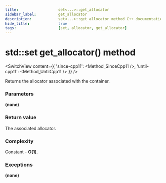 ```yaml
---
title:					set<...>::get_allocator
sidebar_label:			get_allocator
description:			set<...>::get_allocator method C++ documentation
hide_title:				true
tags:					[set, allocator, get_allocator]
---
```



<!----------------- Codes ---------------------->

<!-- get_allocator() -->

# std::set get_allocator() method

<SwitchView content={{
    'since-cpp11': <Method_SinceCpp11 />,
    'until-cpp11': <Method_UntilCpp11 />
}} />

Returns the allocator associated with the container.

### Parameters

**(none)**
 
### Return value

The associated allocator.

### Complexity

Constant - **O(1)**.

### Exceptions

**(none)**
